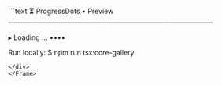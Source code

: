 <Frame>
<div style={{background:'#0f131a',border:'1px solid #1f2430',borderRadius:'8px' ,width:'100%',height:'100%',overflow:'hidden',boxShadow:'0 10px 30px rgba(0,0,0,.35)'}}>
```text
⏳ ProgressDots • Preview
──────────────────────────────────────────

  ▸ Loading …
    ••••

Run locally:
  $ npm run tsx:core-gallery
```
</div>
</Frame>

